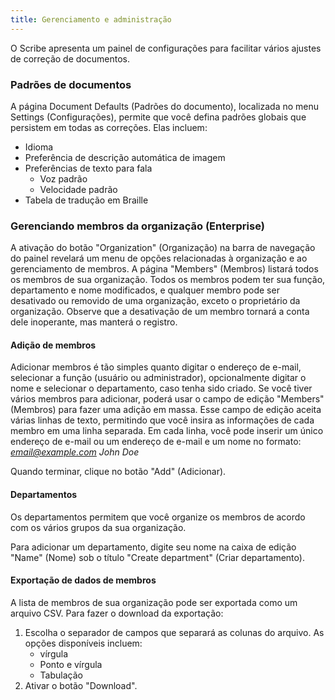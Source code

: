```yaml
---
title: Gerenciamento e administração
---
```



O Scribe apresenta um painel de configurações para facilitar vários ajustes de correção de documentos.

### Padrões de documentos 

A página Document Defaults (Padrões do documento), localizada no menu Settings (Configurações), permite que você defina padrões globais que persistem em todas as correções. Elas incluem:
* Idioma
* Preferência de descrição automática de imagem
* Preferências de texto para fala
    * Voz padrão
    * Velocidade padrão
* Tabela de tradução em Braille

### Gerenciando membros da organização (Enterprise)

A ativação do botão "Organization" (Organização) na barra de navegação do painel revelará um menu de opções relacionadas à organização e ao gerenciamento de membros. A página "Members" (Membros) listará todos os membros de sua organização. Todos os membros podem ter sua função, departamento e nome modificados, e qualquer membro pode ser desativado ou removido de uma organização, exceto o proprietário da organização. Observe que a desativação de um membro tornará a conta dele inoperante, mas manterá o registro.

#### Adição de membros

Adicionar membros é tão simples quanto digitar o endereço de e-mail, selecionar a função (usuário ou administrador), opcionalmente digitar o nome e selecionar o departamento, caso tenha sido criado.
Se você tiver vários membros para adicionar, poderá usar o campo de edição "Members" (Membros) para fazer uma adição em massa. Esse campo de edição aceita várias linhas de texto, permitindo que você insira as informações de cada membro em uma linha separada. Em cada linha, você pode inserir um único endereço de e-mail ou um endereço de e-mail e um nome no formato:  
*email@example.com John Doe*

Quando terminar, clique no botão "Add" (Adicionar). 

#### Departamentos

Os departamentos permitem que você organize os membros de acordo com os vários grupos da sua organização.

Para adicionar um departamento, digite seu nome na caixa de edição "Name" (Nome) sob o título "Create department" (Criar departamento).

#### Exportação de dados de membros

A lista de membros de sua organização pode ser exportada como um arquivo CSV. Para fazer o download da exportação:
1. Escolha o separador de campos que separará as colunas do arquivo. As opções disponíveis incluem:
    * vírgula
    * Ponto e vírgula
    * Tabulação
1. Ativar o botão "Download".


